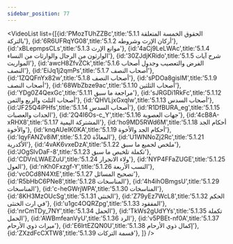 ```yaml
---
sidebar_position: 77
---
```


<VideoList list={[{id:'PMozTUhZZBc',title:'5.1.1 الحقوق الخمسة المتعلقة بالتركة'},
{id:'6R6UFRqYG08',title:'5.1.2  أركان الإرث وشروطه'},
{id:'xBLepmpsCLs',title:'5.1.3 موانع الإرث'},
{id:'4aCj9LeLWAc',title:'5.1.4 الوارثون من الرجال والوارثات من النساء'},
{id:'30ZJdjKRido',title:'5.1.5 شرح آيات المواريث'},
{id:'awcH8ZfvZCk',title:'5.1.6 الفرض والتعصيب وجدول أصحاب النصف'},
{id:'EiJq1j2qmPs',title:'5.1.7 أصحاب النصف'},
{id:'1ZQQFnYx82w',title:'5.1.8 أصحاب النصف'},
{id:'sPDOa8gisIM',title:'5.1.9 أصحاب النصف'},
{id:'68WbZbze9ac',title:'5.1.10 أصحاب الثلثين'},
{id:'YDg0Z4QexGc',title:'5.1.11 مراجعة ما سبق'},
{id:'sJRGDi1RkFc',title:'5.1.12 أصحاب الثلث والربع والثمن'},
{id:'QHVLjxGxqIw',title:'5.1.13 أصحاب السدس'},
{id:'JF25Q4iPHfs',title:'5.1.14 أصحاب السدس'},
{id:'R1DfBURA_eg',title:'5.1.15 الجدات والعصبات'},
{id:'2Q4I6Os-c_Y',title:'5.1.16 جهات العصوبة'},
{id:'4cB8A-xRHX8',title:'5.1.17 المشتركة اليمية'},
{id:'ho9MD5RWd6M',title:'5.1.18 أحكام الجد والأخوة'},
{id:'knqAUeIK0KA',title:'5.1.19 أحكام الجد والأخوة'},
{id:'IqyFANZv8iM',title:'5.1.20 المعادَّة'},
{id:'U1WNNoZj2Rc',title:'5.1.21 الأكدرية'},
{id:'4vAK6vxeDzA',title:'5.1.22 ملخص لجميع ما سبق'},
{id:'JOgSIvDaF-8',title:'5.1.23 تكملة تلخيص ما سبق'},
{id:'CDVnLWAEZuU',title:'5.1.24 ولاء الانجرار'},
{id:'NYP4FFaZUGE',title:'5.1.25 العول'},
{id:'nKh0Fxzgf-Y',title:'5.1.26 النسب الأربعة'},
{id:'vc0Cd8N4XtE',title:'5.1.27 تصحيح المسائل'},
{id:'R5bHbC6PNe8',title:'5.1.28 المناسخات'},
{id:'4h4ihOBmgsU',title:'5.1.29 المناسخات'},
{id:'c-heGWrjWPA',title:'5.1.30 المناسخات'},
{id:'8KH3MzOUcSg',title:'5.1.31 الخنثى'},
{id:'Z79yEz7WcL8',title:'5.1.32 الحكم في ارث الخنثى'},
{id:'u1gc4OQRZpg',title:'5.1.33 المفقود'},
{id:'nrCmTDy_7NY',title:'5.1.34 الحمل'},
{id:'TkWs2gUdYYs',title:'5.1.35 تكملة الحمل'},
{id:'AWBmfeanVyU',title:'5.1.36 الرد'},
{id:'v5PBEt-nf0A',title:'5.1.37 ميراث ذوي الأرحام'},
{id:'E6lrtEZQN0U',title:'5.1.38 إكمال ذوي الأرحام'},
{id:'ZXzdFcCXTW8',title:'5.1.39 قسمة التركات'},
]}
/>
